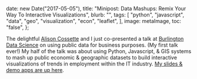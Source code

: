 
  date: new Date("2017-05-05"),
  title: "Minipost: Data Mashups: Remix Your Way To Interactive Visualizations",
  blurb: "",
  tags: [
    "python",
    "javascript",
    "data",
    "geo",
    "visualization",
    "econ",
    "leaflet",
  ],
  image: metaImage,
  toc: "false",
};

The delightful [Alison Cossette](https://twitter.com/alison_cossette) and I just co-presented a talk at [Burlington Data Science](https://www.meetup.com/Burlington-Data-Scientists/) on using public data for business purposes. (My first talk ever!) My half of the talk was about using Python, Javascript, & GIS systems to mash up public economic & geographic datasets to build interactive visualizations of trends in employment within the IT industry. [My slides & demo apps are up here](https://vivshaw.github.io/4-19-public-data-talk/).
